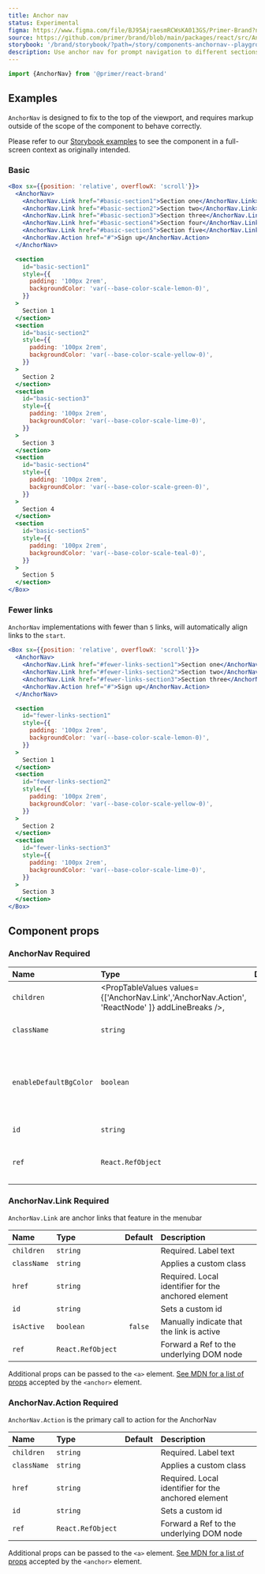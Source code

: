 ```yaml
---
title: Anchor nav
status: Experimental
figma: https://www.figma.com/file/BJ95AjraesmRCWsKA013GS/Primer-Brand?node-id=3359%3A30494&t=7vT79cAF1kbiMd2j-4
source: https://github.com/primer/brand/blob/main/packages/react/src/AnchorNav/AnchorNav.tsx
storybook: '/brand/storybook/?path=/story/components-anchornav--playground'
description: Use anchor nav for prompt navigation to different sections of a page.
---
```



```js
import {AnchorNav} from '@primer/react-brand'
```

## Examples

<Note>

`AnchorNav` is designed to fix to the top of the viewport, and requires markup outside of the scope of the component to behave correctly.

Please refer to our [Storybook examples](https://primer.style/brand/storybook/?path=/story/components-anchornav--playground) to see the component in a full-screen context as originally intended.

</Note>

### Basic

```jsx live
<Box sx={{position: 'relative', overflowX: 'scroll'}}>
  <AnchorNav>
    <AnchorNav.Link href="#basic-section1">Section one</AnchorNav.Link>
    <AnchorNav.Link href="#basic-section2">Section two</AnchorNav.Link>
    <AnchorNav.Link href="#basic-section3">Section three</AnchorNav.Link>
    <AnchorNav.Link href="#basic-section4">Section four</AnchorNav.Link>
    <AnchorNav.Link href="#basic-section5">Section five</AnchorNav.Link>
    <AnchorNav.Action href="#">Sign up</AnchorNav.Action>
  </AnchorNav>

  <section
    id="basic-section1"
    style={{
      padding: '100px 2rem',
      backgroundColor: 'var(--base-color-scale-lemon-0)',
    }}
  >
    Section 1
  </section>
  <section
    id="basic-section2"
    style={{
      padding: '100px 2rem',
      backgroundColor: 'var(--base-color-scale-yellow-0)',
    }}
  >
    Section 2
  </section>
  <section
    id="basic-section3"
    style={{
      padding: '100px 2rem',
      backgroundColor: 'var(--base-color-scale-lime-0)',
    }}
  >
    Section 3
  </section>
  <section
    id="basic-section4"
    style={{
      padding: '100px 2rem',
      backgroundColor: 'var(--base-color-scale-green-0)',
    }}
  >
    Section 4
  </section>
  <section
    id="basic-section5"
    style={{
      padding: '100px 2rem',
      backgroundColor: 'var(--base-color-scale-teal-0)',
    }}
  >
    Section 5
  </section>
</Box>
```

### Fewer links

`AnchorNav` implementations with fewer than `5` links, will automatically align links to the `start`.

```jsx live
<Box sx={{position: 'relative', overflowX: 'scroll'}}>
  <AnchorNav>
    <AnchorNav.Link href="#fewer-links-section1">Section one</AnchorNav.Link>
    <AnchorNav.Link href="#fewer-links-section2">Section two</AnchorNav.Link>
    <AnchorNav.Link href="#fewer-links-section3">Section three</AnchorNav.Link>
    <AnchorNav.Action href="#">Sign up</AnchorNav.Action>
  </AnchorNav>

  <section
    id="fewer-links-section1"
    style={{
      padding: '100px 2rem',
      backgroundColor: 'var(--base-color-scale-lemon-0)',
    }}
  >
    Section 1
  </section>
  <section
    id="fewer-links-section2"
    style={{
      padding: '100px 2rem',
      backgroundColor: 'var(--base-color-scale-yellow-0)',
    }}
  >
    Section 2
  </section>
  <section
    id="fewer-links-section3"
    style={{
      padding: '100px 2rem',
      backgroundColor: 'var(--base-color-scale-lime-0)',
    }}
  >
    Section 3
  </section>
</Box>
```

## Component props

### AnchorNav <Label>Required</Label>

| Name                   | Type                                                                                            | Default | Description                                                             |
| :--------------------- | :---------------------------------------------------------------------------------------------- | :-----: | :---------------------------------------------------------------------- |
| `children`             | <PropTableValues values={['AnchorNav.Link','AnchorNav.Action', 'ReactNode' ]} addLineBreaks />, |         | Valid child nodes                                                       |
| `className`            | `string`                                                                                        |         | Sets a custom class                                                     |
| `enableDefaultBgColor` | `boolean`                                                                                       | `false` | Enable the idle state background color, which is transparent by default |
| `id`                   | `string`                                                                                        |         | Sets a custom id                                                        |
| `ref`                  | `React.RefObject`                                                                               |         | Forward a Ref to the underlying DOM node                                |

<h3 id="AnchorNav-link">
  AnchorNav.Link <Label>Required</Label>
</h3>

`AnchorNav.Link` are anchor links that feature in the menubar

| Name        | Type              | Default | Description                                         |
| :---------- | :---------------- | :-----: | :-------------------------------------------------- |
| `children`  | `string`          |         | Required. Label text                                |
| `className` | `string`          |         | Applies a custom class                              |
| `href`      | `string`          |         | Required. Local identifier for the anchored element |
| `id`        | `string`          |         | Sets a custom id                                    |
| `isActive`  | `boolean`         | `false` | Manually indicate that the link is active           |
| `ref`       | `React.RefObject` |         | Forward a Ref to the underlying DOM node            |

Additional props can be passed to the `<a>` element. [See MDN for a list of props](https://developer.mozilla.org/en-US/docs/Web/HTML/Element/a#attributes) accepted by the `<anchor>` element.

<h3 id="AnchorNav-action">
  AnchorNav.Action <Label>Required</Label>
</h3>

`AnchorNav.Action` is the primary call to action for the AnchorNav

| Name        | Type              | Default | Description                                         |
| :---------- | :---------------- | :-----: | :-------------------------------------------------- |
| `children`  | `string`          |         | Required. Label text                                |
| `className` | `string`          |         | Applies a custom class                              |
| `href`      | `string`          |         | Required. Local identifier for the anchored element |
| `id`        | `string`          |         | Sets a custom id                                    |
| `ref`       | `React.RefObject` |         | Forward a Ref to the underlying DOM node            |

Additional props can be passed to the `<a>` element. [See MDN for a list of props](https://developer.mozilla.org/en-US/docs/Web/HTML/Element/a#attributes) accepted by the `<anchor>` element.
